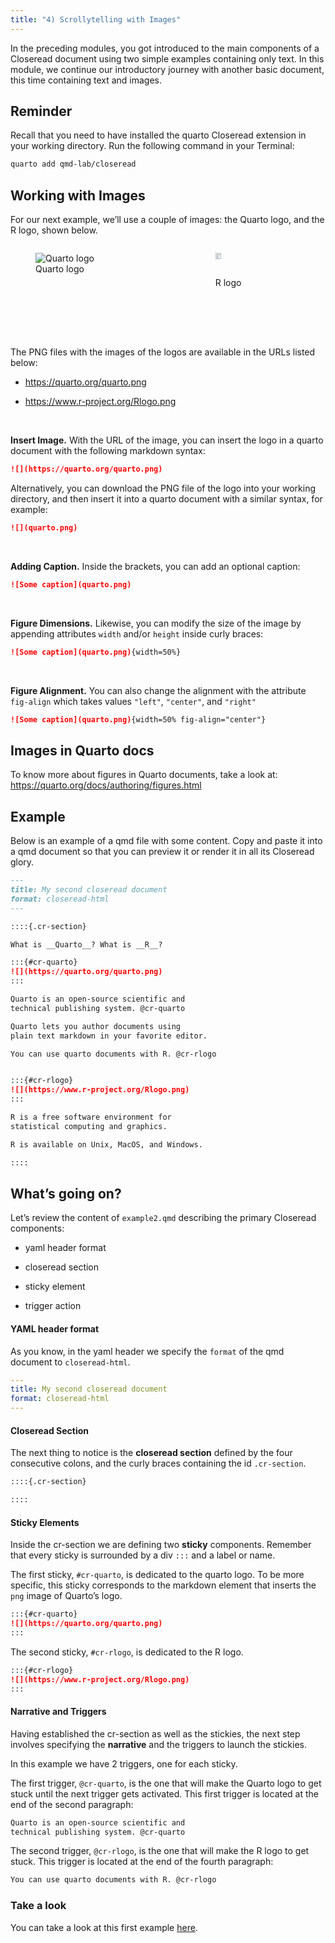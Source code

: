 ```yaml
---
title: "4) Scrollytelling with Images"
---
```


In the preceding modules, you got introduced to the main components of a 
Closeread document using two simple examples containing only text. In this 
module, we continue our introductory journey with another basic document, this 
time containing text and images.

:::{.callout-note}
## Reminder

Recall that you need to have installed the quarto Closeread extension in your 
working directory. Run the following command in your Terminal:

```.markdown
quarto add qmd-lab/closeread
```
:::


## Working with Images

For our next example, we'll use a couple of images: the Quarto logo, and the
R logo, shown below.

:::: {.columns}

::: {.column width="50%"}
![Quarto logo](https://quarto.org/quarto.png){fig-align="left"}
:::

::: {.column width="40%"}
![R logo](https://www.r-project.org/Rlogo.png){width=26% fig-align="left"}
:::

::::

The PNG files with the images of the logos are available in the URLs listed below:

- <https://quarto.org/quarto.png>

- <https://www.r-project.org/Rlogo.png>

\

__Insert Image.__ With the URL of the image, you can insert the logo in a quarto document with the following markdown syntax:

```.markdown
![](https://quarto.org/quarto.png)
```

Alternatively, you can download the PNG file of the logo into your working
directory, and then insert it into a quarto document with a similar syntax, 
for example:

```.markdown
![](quarto.png)
```

\

__Adding Caption.__ Inside the brackets, you can add an optional caption:

```.markdown
![Some caption](quarto.png)
```

\

__Figure Dimensions.__ Likewise, you can modify the size of the image by 
appending attributes `width` and/or `height` inside curly braces:

```.markdown
![Some caption](quarto.png){width=50%}
```

\

__Figure Alignment.__ You can also change the alignment with the attribute `fig-align` which takes
values `"left"`, `"center"`, and `"right"`

```.markdown
![Some caption](quarto.png){width=50% fig-align="center"}
```

:::{.callout-tip}
## Images in Quarto docs

To know more about figures in Quarto documents, take a look at:
<a href="https://quarto.org/docs/authoring/figures.html" target="_blank">https://quarto.org/docs/authoring/figures.html</a>
:::


## Example

Below is an example of a qmd file with some content. Copy and paste it into a
qmd document so that you can preview it or render it in all its Closeread glory.

```.markdown
---
title: My second closeread document
format: closeread-html
---

::::{.cr-section}

What is __Quarto__? What is __R__?

:::{#cr-quarto}
![](https://quarto.org/quarto.png)
:::

Quarto is an open-source scientific and 
technical publishing system. @cr-quarto

Quarto lets you author documents using 
plain text markdown in your favorite editor.

You can use quarto documents with R. @cr-rlogo


:::{#cr-rlogo}
![](https://www.r-project.org/Rlogo.png)
:::

R is a free software environment for 
statistical computing and graphics. 

R is available on Unix, MacOS, and Windows.

::::
```


## What's going on?

Let's review the content of `example2.qmd` describing the primary Closeread 
components:

- yaml header format

- closeread section

- sticky element

- trigger action



#### YAML header format

As you know, in the yaml header we specify the `format` of the qmd document 
to `closeread-html`.

```yaml
---
title: My second closeread document
format: closeread-html
---
```


#### Closeread Section

The next thing to notice is the __closeread section__ defined by the four
consecutive colons, and the curly braces containing the id `.cr-section`.

```.markdown
::::{.cr-section}

::::
```


#### Sticky Elements

Inside the cr-section we are defining two __sticky__ components. Remember 
that every sticky is surrounded by a div `:::` and a label or name.

The first sticky, `#cr-quarto`, is dedicated to the quarto logo. To be more
specific, this sticky corresponds to the markdown element that inserts the `png`
image of Quarto's logo.

```.markdown
:::{#cr-quarto}
![](https://quarto.org/quarto.png)
:::
```

The second sticky, `#cr-rlogo`, is dedicated to the R logo.

```.markdown
:::{#cr-rlogo}
![](https://www.r-project.org/Rlogo.png)
:::
```


#### Narrative and Triggers

Having established the cr-section as well as the stickies, the next step
involves specifying the __narrative__ and the triggers to launch the stickies.

In this example we have 2 triggers, one for each sticky. 

The first trigger, `@cr-quarto`, is the one that will make the Quarto logo to
get stuck until the next trigger gets activated. This first trigger is located
at the end of the second paragraph:

```.markdown
Quarto is an open-source scientific and 
technical publishing system. @cr-quarto
```

The second trigger, `@cr-rlogo`, is the one that will make the R logo to
get stuck. This trigger is located at the end of the fourth paragraph:

```.markdown
You can use quarto documents with R. @cr-rlogo
```


### Take a look

You can take a look at this first example 
<a href="../examples/example2/index.html" target="_blank">here</a>.
